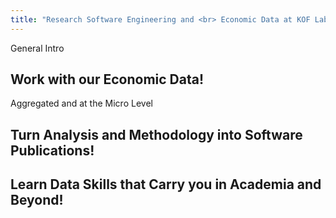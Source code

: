 ```yaml
---
title: "Research Software Engineering and <br> Economic Data at KOF Lab"
---
```


General Intro


## Work with our Economic Data! 

Aggregated and at the Micro Level


## Turn Analysis and Methodology into Software Publications!


## Learn Data Skills that Carry you in Academia and Beyond! 



